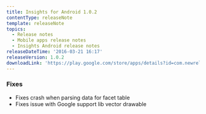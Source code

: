 ```yaml
---
title: Insights for Android 1.0.2
contentType: releaseNote
template: releaseNote
topics:
  - Release notes
  - Mobile apps release notes
  - Insights Android release notes
releaseDateTime: '2016-03-21 16:17'
releaseVersion: 1.0.2
downloadLink: 'https://play.google.com/store/apps/details?id=com.newrelic.insights&hl=en'
---
```


### Fixes

* Fixes crash when parsing data for facet table
* Fixes issue with Google support lib vector drawable
